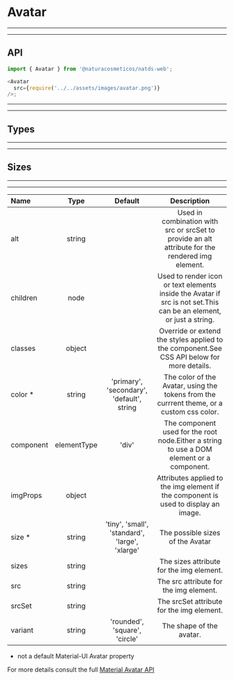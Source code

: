 
# Avatar

---

---

## API

```js highlight-line="2"
import { Avatar } from '@naturacosmeticos/natds-web';

<Avatar
  src={require('../../assets/images/avatar.png')}
/>;
```

---

---

## Types
<Preview>
  <Provider theme={themes.natura.light}>
    <div style={{ padding: '20px', display: 'flex' }}>
      <div style={{ marginRight: '20px' }}>
        <Avatar src={require('../../assets/images/1.png')} />
      </div>
      <div style={{ marginRight: '20px' }}>
        <Avatar src={require('../../assets/images/avatar.png')} />
      </div>
      <div style={{ marginRight: '20px' }}>
        <Avatar children="XD" />
      </div>
    </div>
  </Provider>
</Preview>

---

---

## Sizes
<Preview>
  <Provider theme={themes.natura.light}>
    <div style={{ padding: '20px', display: 'flex' }}>
      <div style={{ marginRight: '20px' }}>
        <Avatar src={require('../../assets/images/1.png')} size="tiny" />
      </div>
      <div style={{ marginRight: '20px' }}>
        <Avatar src={require('../../assets/images/1.png')} size="small" />
      </div>
      <div style={{ marginRight: '20px' }}>
        <Avatar src={require('../../assets/images/1.png')} size="standard" />
      </div>
      <div style={{ marginRight: '20px' }}>
        <Avatar src={require('../../assets/images/1.png')} size="large" />
      </div>
      <div style={{ marginRight: '20px' }}>
        <Avatar src={require('../../assets/images/1.png')} size="xlarge" />
      </div>
      <div style={{ marginRight: '20px' }}>
        <Avatar children="XD" size="tiny" />
      </div>
      <div style={{ marginRight: '20px' }}>
        <Avatar children="XD" size="small" />
      </div>
      <div style={{ marginRight: '20px' }}>
        <Avatar children="XD" size="standard" />
      </div>
      <div style={{ marginRight: '20px' }}>
        <Avatar children="XD" size="large" />
      </div>
      <div style={{ marginRight: '20px' }}>
        <Avatar children="XD" size="xlarge" />
      </div>
    </div>
  </Provider>
</Preview>

---

---

| Name                      | Type                                            | Default                                        | Description
| :--                       | :-:                                             | :-:                                            | :-:
| alt                       | string                                          |                                                | Used in combination with src or srcSet to provide an alt attribute for the rendered img element.
| children                  | node                                            |                                                | Used to render icon or text elements inside the Avatar if src is not set.This can be an element, or just a string.
| classes                   | object                                          |                                                | Override or extend the styles applied to the component.See CSS API below for more details.
| color *                   | string                                          | 'primary', 'secondary', 'default', string      | The color of the Avatar, using the tokens from the currrent theme, or a custom css color.
| component                 | elementType                                     | 'div'                                          | The component used for the root node.Either a string to use a DOM element or a component.
| imgProps                  | object                                          |                                                | Attributes applied to the img element if the component is used to display an image.
| size *                    | string                                          | 'tiny', 'small', 'standard', 'large', 'xlarge' | The possible sizes of the Avatar
| sizes                     | string                                          |                                                | The sizes attribute for the img element.
| src                       | string                                          |                                                | The src attribute for the img element.
| srcSet                    | string                                          |                                                | The srcSet attribute for the img element.
| variant                   | string                                          | 'rounded', 'square', 'circle'                  | The shape of the avatar.

* not a default Material-UI Avatar property

For more details consult the full [Material Avatar API](https://material-ui.com/api/avatar/)
